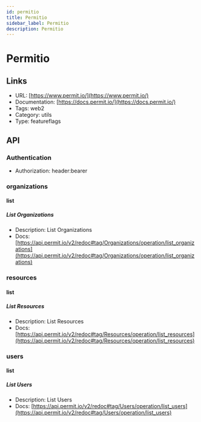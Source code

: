 ```yaml
---
id: permitio
title: Permitio
sidebar_label: Permitio
description: Permitio
---
```


# Permitio

## Links

* URL: [https://www.permit.io/](https://www.permit.io/)
* Documentation: [https://docs.permit.io/](https://docs.permit.io/)
* Tags: web2
* Category: utils
* Type: featureflags

## API

### Authentication

* Authorization: header:bearer

### organizations

#### list

##### List Organizations

* Description: List Organizations
* Docs: [https://api.permit.io/v2/redoc#tag/Organizations/operation/list_organizations](https://api.permit.io/v2/redoc#tag/Organizations/operation/list_organizations)

### resources

#### list

##### List Resources

* Description: List Resources
* Docs: [https://api.permit.io/v2/redoc#tag/Resources/operation/list_resources](https://api.permit.io/v2/redoc#tag/Resources/operation/list_resources)

### users

#### list

##### List Users

* Description: List Users
* Docs: [https://api.permit.io/v2/redoc#tag/Users/operation/list_users](https://api.permit.io/v2/redoc#tag/Users/operation/list_users)
